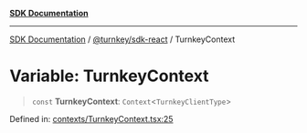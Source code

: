 [**SDK Documentation**](../../../README.mdx)

***

[SDK Documentation](../../../packages.mdx) / [@turnkey/sdk-react](../README.mdx) / TurnkeyContext

# Variable: TurnkeyContext

> `const` **TurnkeyContext**: `Context`\<`TurnkeyClientType`\>

Defined in: [contexts/TurnkeyContext.tsx:25](https://github.com/tkhq/sdk/blob/e1b1a69bdd608320aaf03cc2dbbf68dc0c52b28d/packages/sdk-react/src/contexts/TurnkeyContext.tsx#L25)
